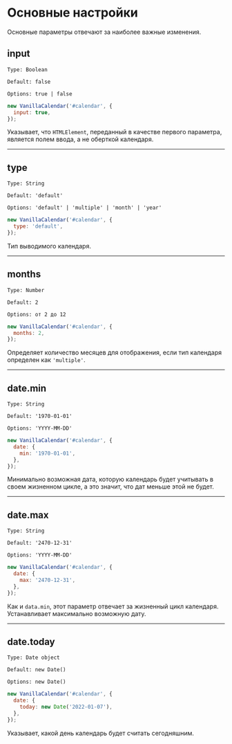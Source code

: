 # Основные настройки

Основные параметры отвечают за наиболее важные изменения.

## input

`Type: Boolean`

`Default: false`

`Options: true | false`

```js
new VanillaCalendar('#calendar', {
  input: true,
});
```

Указывает, что `HTMLElement`, переданный в качестве первого параметра, является полем ввода, а не оберткой календаря.

- - -

## type

`Type: String`

`Default: 'default'`

`Options: 'default' | 'multiple' | 'month' | 'year'`

```js
new VanillaCalendar('#calendar', {
  type: 'default',
});
```

Тип выводимого календаря.

- - -

## months

`Type: Number`

`Default: 2`

`Options: от 2 до 12`

```js
new VanillaCalendar('#calendar', {
  months: 2,
});
```

Определяет количество месяцев для отображения, если тип календаря определен как `'multiple'`.

- - -

## date.min

`Type: String`

`Default: '1970-01-01'`

`Options: 'YYYY-MM-DD'`

```js
new VanillaCalendar('#calendar', {
  date: {
    min: '1970-01-01',
  },
});
```

Минимально возможная дата, которую календарь будет учитывать в своем жизненном цикле, а это значит, что дат меньше этой не будет.

- - -

## date.max

`Type: String`

`Default: '2470-12-31'`

`Options: 'YYYY-MM-DD'`

```js
new VanillaCalendar('#calendar', {
  date: {
    max: '2470-12-31',
  },
});
```

Как и `data.min`, этот параметр отвечает за жизненный цикл календаря. Устанавливает максимально возможную дату.

- - -


## date.today

`Type: Date object`

`Default: new Date()`

`Options: new Date()`

```js
new VanillaCalendar('#calendar', {
  date: {
    today: new Date('2022-01-07'),
  },
});
```

Указывает, какой день календарь будет считать сегодняшним.
